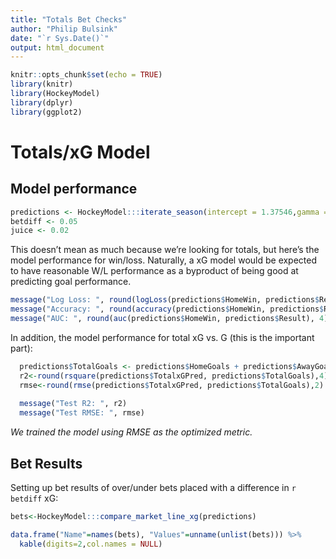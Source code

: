 ```yaml
---
title: "Totals Bet Checks"
author: "Philip Bulsink"
date: "`r Sys.Date()`"
output: html_document
---
```


```r
knitr::opts_chunk$set(echo = TRUE)
library(knitr)
library(HockeyModel)
library(dplyr)
library(ggplot2)
```

# Totals/xG Model

## Model performance

```r
predictions <- HockeyModel:::iterate_season(intercept = 1.37546,gamma = .00408,lambda = .59011,rho = -.38305,home_adv = .19031,attack_mix = 1,defend_mix = .623978)$test
betdiff <- 0.05
juice <- 0.02
```

This doesn't mean as much because we're looking for totals, but here's the model performance for win/loss. Naturally, a xG model would be expected to have reasonable W/L performance as a byproduct of being good at predicting goal performance.

```r
message("Log Loss: ", round(logLoss(predictions$HomeWin, predictions$Result), 5))
message("Accuracy: ", round(accuracy(predictions$HomeWin, predictions$Result), 4)*100, "%")
message("AUC: ", round(auc(predictions$HomeWin, predictions$Result), 4))
```

In addition, the model performance for total xG vs. G (this is the important part):

```r
  predictions$TotalGoals <- predictions$HomeGoals + predictions$AwayGoals
  r2<-round(rsquare(predictions$TotalxGPred, predictions$TotalGoals),4)
  rmse<-round(rmse(predictions$TotalxGPred, predictions$TotalGoals),2)
  
  message("Test R2: ", r2)
  message("Test RMSE: ", rmse)
```

*We trained the model using RMSE as the optimized metric.*

## Bet Results

Setting up bet results of over/under bets placed with a difference in `r betdiff` xG:

```r
bets<-HockeyModel:::compare_market_line_xg(predictions)

data.frame("Name"=names(bets), "Values"=unname(unlist(bets))) %>%
  kable(digits=2,col.names = NULL)
```




